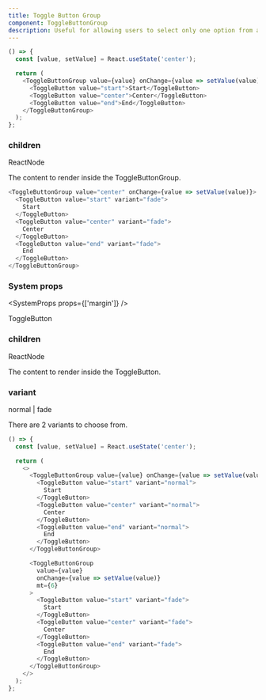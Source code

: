 ```yaml
---
title: Toggle Button Group
component: ToggleButtonGroup
description: Useful for allowing users to select only one option from a set.
---
```


```js live removeFragment
() => {
  const [value, setValue] = React.useState('center');

  return (
    <ToggleButtonGroup value={value} onChange={value => setValue(value)}>
      <ToggleButton value="start">Start</ToggleButton>
      <ToggleButton value="center">Center</ToggleButton>
      <ToggleButton value="end">End</ToggleButton>
    </ToggleButtonGroup>
  );
};
```

### children

<Prop>ReactNode</Prop>

The content to render inside the ToggleButtonGroup.

```js live
<ToggleButtonGroup value="center" onChange={value => setValue(value)}>
  <ToggleButton value="start" variant="fade">
    Start
  </ToggleButton>
  <ToggleButton value="center" variant="fade">
    Center
  </ToggleButton>
  <ToggleButton value="end" variant="fade">
    End
  </ToggleButton>
</ToggleButtonGroup>
```

### System props

<SystemProps props={['margin']} />

<Heading as="h2" size={4} fontWeight={500} mb={2} mt={6} lineHeight={3}>
  ToggleButton
</Heading>

### children

<Prop>ReactNode</Prop>

The content to render inside the ToggleButton.

### variant

<Prop isOptional default="normal">
  normal | fade
</Prop>

There are 2 variants to choose from.

```js live removeFragment
() => {
  const [value, setValue] = React.useState('center');

  return (
    <>
      <ToggleButtonGroup value={value} onChange={value => setValue(value)}>
        <ToggleButton value="start" variant="normal">
          Start
        </ToggleButton>
        <ToggleButton value="center" variant="normal">
          Center
        </ToggleButton>
        <ToggleButton value="end" variant="normal">
          End
        </ToggleButton>
      </ToggleButtonGroup>

      <ToggleButtonGroup
        value={value}
        onChange={value => setValue(value)}
        mt={6}
      >
        <ToggleButton value="start" variant="fade">
          Start
        </ToggleButton>
        <ToggleButton value="center" variant="fade">
          Center
        </ToggleButton>
        <ToggleButton value="end" variant="fade">
          End
        </ToggleButton>
      </ToggleButtonGroup>
    </>
  );
};
```
